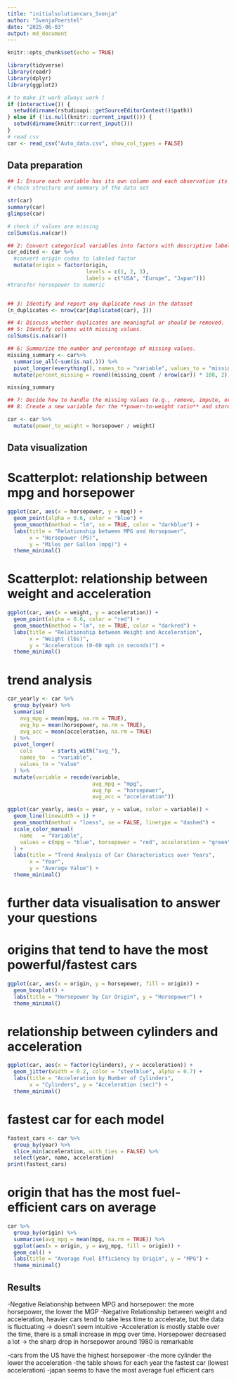 ```yaml
---
title: "initialsolutioncars_Svenja"
author: "SvenjaPoerstel"
date: "2025-06-03"
output: md_document
---
```


```r
knitr::opts_chunk$set(echo = TRUE)
```

```r
library(tidyverse) 
library(readr) 
library(dplyr)
library(ggplot2)
```

```r
# to make it work always work (
if (interactive()) {
  setwd(dirname(rstudioapi::getSourceEditorContext()$path))
} else if (!is.null(knitr::current_input())) {
  setwd(dirname(knitr::current_input()))
}
# read csv
car <- read_csv("Auto_data.csv", show_col_types = FALSE)
```

## Data preparation
```r
## 1: Ensure each variable has its own column and each observation its own row
# check structure and summary of the data set 

str(car)
summary(car)
glimpse(car)

# check if values are missing
colSums(is.na(car))

## 2: Convert categorical variables into factors with descriptive labels
car_edited <- car %>%
  #convert origin codes to labeled factor
  mutate(origin = factor(origin,
                         levels = c(1, 2, 3),
                         labels = c("USA", "Europe", "Japan")))
#transfer horsepower to numeric


## 3: Identify and report any duplicate rows in the dataset
(n_duplicates <- nrow(car[duplicated(car), ]))

## 4: Discuss whether duplicates are meaningful or should be removed.
## 5: Identify columns with missing values.
colSums(is.na(car))

## 6: Summarize the number and percentage of missing values.
missing_summary <- car%>%
  summarise_all(~sum(is.na(.))) %>%
  pivot_longer(everything(), names_to = "variable", values_to = "missing_count") %>%
  mutate(percent_missing = round((missing_count / nrow(car)) * 100, 2))

missing_summary

## 7: Decide how to handle the missing values (e.g., remove, impute, or analyze separately).
## 8: Create a new variable for the **power-to-weight ratio** and store it in a new column.

car <- car %>%
  mutate(power_to_weight = horsepower / weight)
```

## Data visualization 
# Scatterplot: relationship between mpg and horsepower
```r
ggplot(car, aes(x = horsepower, y = mpg)) +
  geom_point(alpha = 0.6, color = "blue") +
  geom_smooth(method = "lm", se = TRUE, color = "darkblue") +
  labs(title = "Relationship between MPG and Horsepower",
       x = "Horsepower (PS)",
       y = "Miles per Gallon (mpg)") +
  theme_minimal()
```

# Scatterplot: relationship between weight and acceleration
```r
ggplot(car, aes(x = weight, y = acceleration)) +
  geom_point(alpha = 0.6, color = "red") +
  geom_smooth(method = "lm", se = TRUE, color = "darkred") +
  labs(title = "Relationship between Weight and Acceleration",
       x = "Weight (lbs)",
       y = "Acceleration (0-60 mph in seconds)") +
  theme_minimal()
```

# trend analysis
```r
car_yearly <- car %>%
  group_by(year) %>%
  summarise(
    avg_mpg = mean(mpg, na.rm = TRUE),
    avg_hp = mean(horsepower, na.rm = TRUE),
    avg_acc = mean(acceleration, na.rm = TRUE)
  ) %>%                                          
  pivot_longer(
    cols      = starts_with("avg_"),             
    names_to  = "variable",                      
    values_to = "value"                           
  ) %>%                                           
  mutate(variable = recode(variable,
                           avg_mpg = "mpg",
                           avg_hp  = "horsepower",
                           avg_acc = "acceleration"))

ggplot(car_yearly, aes(x = year, y = value, color = variable)) +
  geom_line(linewidth = 1) +
  geom_smooth(method = "loess", se = FALSE, linetype = "dashed") +
  scale_color_manual(
    name   = "Variable",
    values = c(mpg = "blue", horsepower = "red", acceleration = "green")
  ) +
  labs(title = "Trend Analysis of Car Characteristics over Years",
       x = "Year",
       y = "Average Value") +
  theme_minimal()
```
# further data visualisation to answer your questions 
# origins that tend to have the most powerful/fastest cars 

```r
ggplot(car, aes(x = origin, y = horsepower, fill = origin)) +
  geom_boxplot() +
  labs(title = "Horsepower by Car Origin", y = "Horsepower") +
  theme_minimal()
```

# relationship between cylinders and acceleration

```r
ggplot(car, aes(x = factor(cylinders), y = acceleration)) +
  geom_jitter(width = 0.2, color = "steelblue", alpha = 0.7) +
  labs(title = "Acceleration by Number of Cylinders",
       x = "Cylinders", y = "Acceleration (sec)") +
  theme_minimal()
```

# fastest car for each model

```r
fastest_cars <- car %>%
  group_by(year) %>%
  slice_min(acceleration, with_ties = FALSE) %>%
  select(year, name, acceleration)
print(fastest_cars)
```

# origin that has the most fuel-efficient cars on average 

```r
car %>%
  group_by(origin) %>%
  summarise(avg_mpg = mean(mpg, na.rm = TRUE)) %>%
  ggplot(aes(x = origin, y = avg_mpg, fill = origin)) +
  geom_col() +
  labs(title = "Average Fuel Efficiency by Origin", y = "MPG") +
  theme_minimal()
```
## Results 

-Negative Relationship between MPG and horsepower:
the more horsepower, the lower the MGP
-Negative Relationship between weight and acceleration, heavier cars tend to take less time to 
accelerate, but the data is fluctuating
-> doesn't seem intuitive
-Acceleration is mostly stable over the time, there is a small increase in mpg over time. Horsepower decreased a lot 
-> the sharp drop in horsepower around 1980 is remarkable

-cars from the US have the highest horsepower 
-the more cylinder the lower the acceleration 
-the table shows for each year the fastest car (lowest acceleration)
-japan seems to have the most average fuel efficient cars 